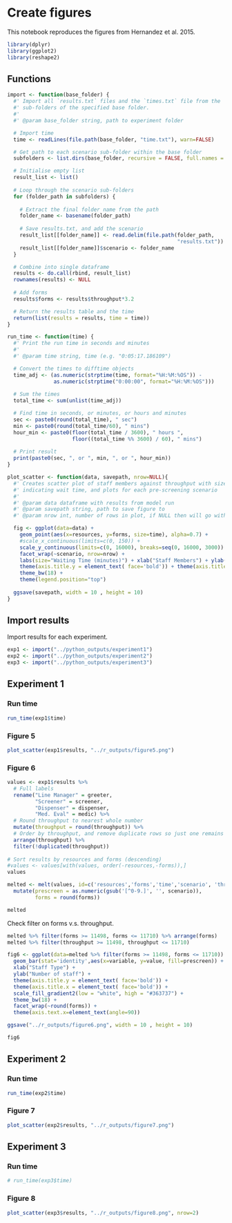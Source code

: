 # Create figures

This notebook reproduces the figures from Hernandez et al. 2015.

```r
library(dplyr)
library(ggplot2)
library(reshape2)
```

## Functions

```r
import <- function(base_folder) {
  #' Import all `results.txt` files and the `times.txt` file from the
  #' sub-folders of the specified base folder.
  #' 
  #' @param base_folder string, path to experiment folder

  # Import time
  time <- readLines(file.path(base_folder, "time.txt"), warn=FALSE)

  # Get path to each scenario sub-folder within the base folder
  subfolders <- list.dirs(base_folder, recursive = FALSE, full.names = TRUE)

  # Initialise empty list
  result_list <- list()
  
  # Loop through the scenario sub-folders
  for (folder_path in subfolders) {
  
    # Extract the final folder name from the path
    folder_name <- basename(folder_path)
  
    # Save results.txt, and add the scenario 
    result_list[[folder_name]] <- read.delim(file.path(folder_path,
                                                       "results.txt"))
    result_list[[folder_name]]$scenario <- folder_name
  }

  # Combine into single dataframe
  results <- do.call(rbind, result_list)
  rownames(results) <- NULL
  
  # Add forms
  results$forms <- results$throughput*3.2

  # Return the results table and the time
  return(list(results = results, time = time))
}
```

```r
run_time <- function(time) {
  #' Print the run time in seconds and minutes
  #' 
  #' @param time string, time (e.g. "0:05:17.186109")

  # Convert the times to difftime objects
  time_adj <- (as.numeric(strptime(time, format="%H:%M:%OS")) - 
               as.numeric(strptime("0:00:00", format="%H:%M:%OS")))
  
  # Sum the times
  total_time <- sum(unlist(time_adj))

  # Find time in seconds, or minutes, or hours and minutes
  sec <- paste0(round(total_time), " sec")
  min <- paste0(round(total_time/60), " mins")
  hour_min <- paste0(floor(total_time / 3600), " hours ",
                     floor((total_time %% 3600) / 60), " mins")
  
  # Print result
  print(paste0(sec, ", or ", min, ", or ", hour_min))
}
```

```r
plot_scatter <- function(data, savepath, nrow=NULL){
  #' Creates scatter plot of staff members against throughput with size of dots
  #' indicating wait time, and plots for each pre-screening scenario
  #' 
  #' @param data dataframe with results from model run
  #' @param savepath string, path to save figure to
  #' @param nrow int, number of rows in plot, if NULL then will go with default

  fig <- ggplot(data=data) + 
    geom_point(aes(x=resources, y=forms, size=time), alpha=0.7) +
    #scale_x_continuous(limits=c(0, 150)) +
    scale_y_continuous(limits=c(0, 16000), breaks=seq(0, 16000, 3000)) +
    facet_wrap(~scenario, nrow=nrow) +
    labs(size="Waiting Time (minutes)") + xlab("Staff Members") + ylab("Throughput (forms per hour)") +
    theme(axis.title.y = element_text( face='bold')) + theme(axis.title.x = element_text( face='bold')) +
    theme_bw(18) +
    theme(legend.position="top")
  
  ggsave(savepath, width = 10 , height = 10)
}
```

## Import results

Import results for each experiment.

```r
exp1 <- import("../python_outputs/experiment1")
exp2 <- import("../python_outputs/experiment2")
exp3 <- import("../python_outputs/experiment3")
```

## Experiment 1

### Run time

```r
run_time(exp1$time)
```

### Figure 5

```r
plot_scatter(exp1$results, "../r_outputs/figure5.png")
```

### Figure 6

```r
values <- exp1$results %>%
  # Full labels
  rename("Line Manager" = greeter,
         "Screener" = screener,
         "Dispenser" = dispenser,
         "Med. Eval" = medic) %>%
  # Round throughput to nearest whole number
  mutate(throughput = round(throughput)) %>%
  # Order by throughput, and remove duplicate rows so just one remains
  arrange(throughput) %>%
  filter(!duplicated(throughput))
 
# Sort results by resources and forms (descending)
#values <- values[with(values, order(-resources,-forms)),]
values
```

```r
melted <- melt(values, id=c('resources','forms','time','scenario', 'throughput')) %>%
  mutate(prescreen = as.numeric(gsub('[^0-9.]', '', scenario)),
         forms = round(forms))

melted
```

Check filter on forms v.s. throughput.

```r
melted %>% filter(forms >= 11498, forms <= 11710) %>% arrange(forms)
melted %>% filter(throughput >= 11498, throughput <= 11710)
```

```r
fig6 <- ggplot(data=melted %>% filter(forms >= 11498, forms <= 11710)) +
  geom_bar(stat='identity',aes(x=variable, y=value, fill=prescreen)) +
  xlab("Staff Type") +
  ylab("Number of staff") +
  theme(axis.title.y = element_text( face='bold')) +
  theme(axis.title.x = element_text( face='bold')) +
  scale_fill_gradient2(low = "white", high = "#363737") +
  theme_bw(18) +
  facet_wrap(~round(forms)) +
  theme(axis.text.x=element_text(angle=90))

ggsave("../r_outputs/figure6.png", width = 10 , height = 10)

fig6
```

## Experiment 2

### Run time

```r
run_time(exp2$time)
```

### Figure 7

```r
plot_scatter(exp2$results, "../r_outputs/figure7.png")
```

## Experiment 3

### Run time

```r
# run_time(exp3$time)
```

### Figure 8

```r
plot_scatter(exp3$results, "../r_outputs/figure8.png", nrow=2)
```
